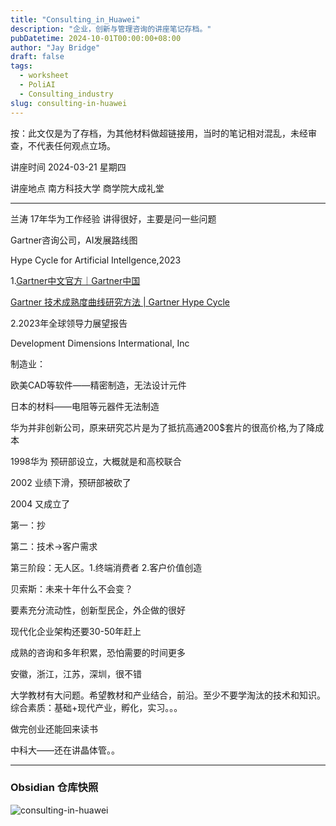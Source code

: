 ```yaml
---
title: "Consulting_in_Huawei"
description: "企业，创新与管理咨询的讲座笔记存档。"
pubDatetime: 2024-10-01T00:00:00+08:00
author: "Jay Bridge"
draft: false
tags:
  - worksheet
  - PoliAI
  - Consulting_industry
slug: consulting-in-huawei
---
```



按：此文仅是为了存档，为其他材料做超链接用，当时的笔记相对混乱，未经审查，不代表任何观点立场。

讲座时间 2024-03-21 星期四

讲座地点 南方科技大学 商学院大成礼堂

---

兰涛 17年华为工作经验 讲得很好，主要是问一些问题

Gartner咨询公司，AI发展路线图

Hype Cycle for Artificial Intellgence,2023

1.[Gartner中文官方｜Gartner中国](https://www.gartner.com/cn)

[Gartner 技术成熟度曲线研究方法 | Gartner Hype Cycle](https://www.gartner.com/cn/research/methodologies/gartner-hype-cycle)

2.2023年全球领导力展望报告

Development Dimensions Intermational, Inc

制造业：

欧美CAD等软件——精密制造，无法设计元件

日本的材料——电阻等元器件无法制造

华为并非创新公司，原来研究芯片是为了抵抗高通200$套片的很高价格,为了降成本

1998华为 预研部设立，大概就是和高校联合

2002 业绩下滑，预研部被砍了

2004 又成立了

第一：抄

第二：技术->客户需求

第三阶段：无人区。1.终端消费者 2.客户价值创造

贝索斯：未来十年什么不会变？

要素充分流动性，创新型民企，外企做的很好

现代化企业架构还要30-50年赶上

成熟的咨询和多年积累，恐怕需要的时间更多

安徽，浙江，江苏，深圳，很不错

大学教材有大问题。希望教材和产业结合，前沿。至少不要学淘汰的技术和知识。综合素质：基础+现代产业，孵化，实习。。。

做完创业还能回来读书

中科大——还在讲晶体管。。

---

### Obsidian 仓库快照

 ![consulting-in-huawei](@/assets/images/2024/consulting-in-huawei/image.png)
